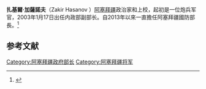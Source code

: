 {{Expand language|1=en|time=2020-11-14T02:32:56+00:00}}
'''扎基爾·加薩諾夫'''（Zakir Hasanov {{bd|1959年|6月6日||}}）[[阿塞拜疆|阿塞拜疆]]政治家和上校，起初是一位炮兵军官，2003年1月17日出任内政部副部长。自2013年以來一直擔任阿塞拜疆國防部長。<ref name="minia">{{cite web|title=Deputy Minister of Internal Affairs of Azerbaijan|url=http://mia.gov.az/index.php?/en/content/28955/|publisher=Ministry of Internal Affairs of the Republic of Azerbaijan|access-date=16 July 2014|year=2008|archive-date=2021-02-04|archive-url=https://web.archive.org/web/20210204062350/https://www.mia.gov.az/index.php?%2Fen%2Fcontent%2F28955%2F}}</ref>

==参考文献==
{{reflist}}

[[Category:阿塞拜疆政府部长|Category:阿塞拜疆政府部长]]
[[Category:阿塞拜疆将军|Category:阿塞拜疆将军]]